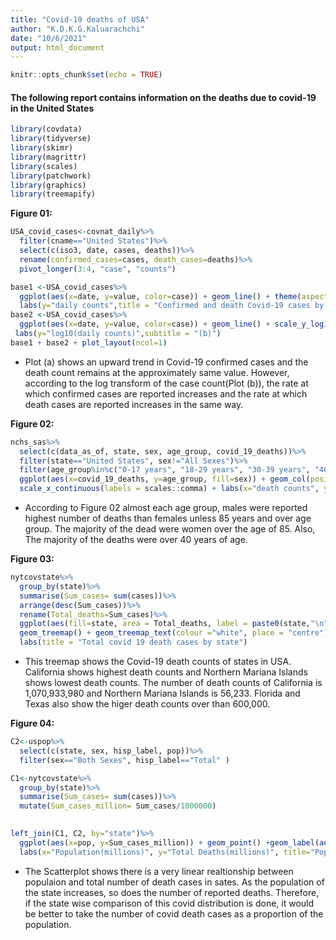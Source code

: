 ---
title: "Covid-19 deaths of USA"
author: "K.D.K.G.Kaluarachchi"
date: "10/6/2021"
output: html_document
---

```{r setup, include=FALSE}
knitr::opts_chunk$set(echo = TRUE)
```

#### The following report contains information on the deaths due to covid-19 in the United States

```{r, echo=FALSE, warning=FALSE, message=FALSE}
library(covdata) 
library(tidyverse)
library(skimr)
library(magrittr)
library(scales)
library(patchwork)
library(graphics)
library(treemapify)
```


**Figure 01:**
```{r, echo=FALSE, warning=FALSE, message=FALSE,fig.align='center'}
USA_covid_cases<-covnat_daily%>%
  filter(cname=="United States")%>%
  select(c(iso3, date, cases, deaths))%>%
  rename(confirmed_cases=cases, death_cases=deaths)%>%
  pivot_longer(3:4, "case", "counts")

base1 <-USA_covid_cases%>%
  ggplot(aes(x=date, y=value, color=case)) + geom_line() + theme(aspect.ratio = 0.5) + 
  labs(y="daily counts",title = "Confirmed and death Covid-19 cases by time", subtitle = "(a)")
base2 <-USA_covid_cases%>%
  ggplot(aes(x=date, y=value, color=case)) + geom_line() + scale_y_log10(labels = scales::comma) + theme(aspect.ratio = 0.5) +  
 labs(y="log10(daily counts)",subtitle = "(b)")
base1 + base2 + plot_layout(ncol=1) 

```

+ Plot (a) shows an upward trend in Covid-19 confirmed cases and the death count remains at the  approximately same value. However, according to the log transform of the case count(Plot (b)), the rate at which confirmed cases are reported increases and the rate at which death cases are reported increases in the same way.


**Figure 02:**
```{r, echo=FALSE, warning=FALSE, message=FALSE,fig.align='center'}
nchs_sas%>%
  select(c(data_as_of, state, sex, age_group, covid_19_deaths))%>%
  filter(state=="United States", sex!="All Sexes")%>%
  filter(age_group%in%c("0-17 years", "18-29 years", "30-39 years", "40-49 years", "50-64 years", "65-74 years", "75-84 years", "85 years and over"))%>%
  ggplot(aes(x=covid_19_deaths, y=age_group, fill=sex)) + geom_col(position = "dodge") +
  scale_x_continuous(labels = scales::comma) + labs(x="death counts", y="Age group", title = "Covid 19 deaths counts by Age")
```


+ According to Figure 02 almost each age group, males were reported highest number of deaths than females unless 85 years and over age group. The majority of the dead were women over the age of 85. Also, The majority of the deaths were over 40 years of age.

**Figure 03:**
```{r, echo=FALSE, warning=FALSE, message=FALSE,fig.align='center'}
nytcovstate%>%
  group_by(state)%>%
  summarise(Sum_cases= sum(cases))%>%
  arrange(desc(Sum_cases))%>%
  rename(Total_deaths=Sum_cases)%>%
  ggplot(aes(fill=state, area = Total_deaths, label = paste0(state,"\n", Total_deaths) )) + 
  geom_treemap() + geom_treemap_text(colour ="white", place = "centre") +  theme(legend.position = "none") +
  labs(title = "Total covid 19 death cases by state")


```

+ This treemap shows the Covid-19 death counts of states in USA. California shows highest death counts and Northern Mariana Islands shows lowest death counts. The number of death counts of California is 1,070,933,980 and Northern Mariana Islands is 56,233. Florida and Texas also show the higer death counts over than 600,000.


**Figure 04:**
```{r, echo=FALSE, warning=FALSE, message=FALSE,fig.align='center'}
C2<-uspop%>%
  select(c(state, sex, hisp_label, pop))%>%
  filter(sex=="Both Sexes", hisp_label=="Total" )

C1<-nytcovstate%>%
  group_by(state)%>%
  summarise(Sum_cases= sum(cases))%>%
  mutate(Sum_cases_million= Sum_cases/1000000)
  

left_join(C1, C2, by="state")%>%
  ggplot(aes(x=pop, y=Sum_cases_million)) + geom_point() +geom_label(aes(label=state)) + scale_x_continuous(labels = scales::comma) + 
  labs(x="Population(millions)", y="Total Deaths(millions)", title="Population vs Total death counts according to the states of USA")
```

+ The Scatterplot shows there is a very linear realtionship between populaion and total number of death cases in sates. As the population of the state increases, so does the number of reported deaths. Therefore, if the state wise comparison of this covid distribution is done, it would be better to take the number of covid death cases as a proportion of the population.

